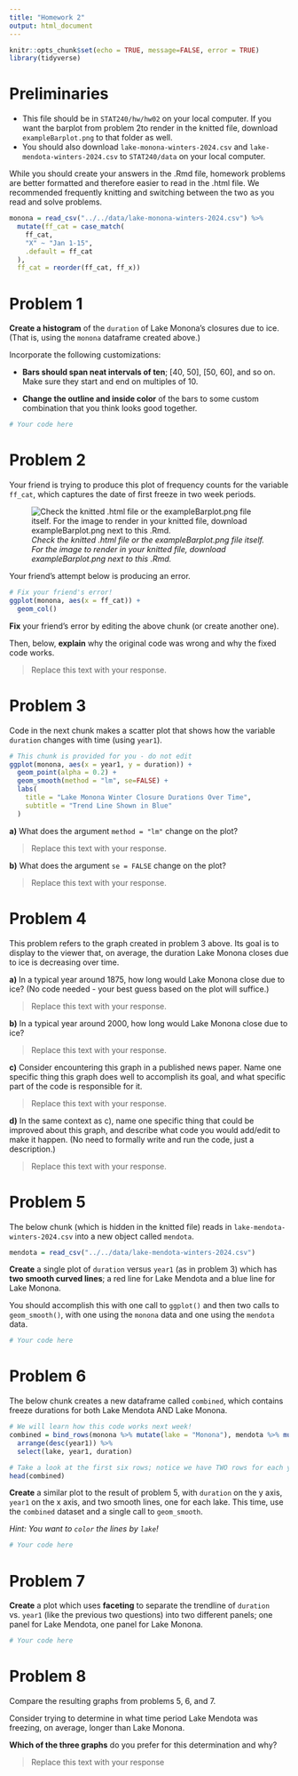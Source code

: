 ---
title: "Homework 2"
output: html_document
---

```{r setup, include=FALSE}
knitr::opts_chunk$set(echo = TRUE, message=FALSE, error = TRUE)
library(tidyverse)
```

# Preliminaries

- This file should be in `STAT240/hw/hw02` on your local computer. If you want the barplot from problem 2to render in the knitted file, download `exampleBarplot.png` to that folder as well.
- You should also download `lake-monona-winters-2024.csv` and `lake-mendota-winters-2024.csv` to `STAT240/data` on your local computer.

While you should create your answers in the .Rmd file, homework problems are better formatted and therefore easier to read in the .html file. We recommended frequently knitting and switching between the two as you read and solve problems.

```{r read-data, echo = FALSE}
monona = read_csv("../../data/lake-monona-winters-2024.csv") %>% 
  mutate(ff_cat = case_match(
    ff_cat,
    "X" ~ "Jan 1-15",
    .default = ff_cat
  ), 
  ff_cat = reorder(ff_cat, ff_x))
```

# Problem 1

**Create a histogram** of the `duration` of Lake Monona's closures due to ice. (That is, using the `monona` dataframe created above.)

Incorporate the following customizations:

- **Bars should span neat intervals of ten**; [40, 50], [50, 60], and so on. Make sure they start and end on multiples of 10.

- **Change the outline and inside color** of the bars to some custom combination that you think looks good together.

```{r}
# Your code here
```

# Problem 2

Your friend is trying to produce this plot of frequency counts for the variable `ff_cat`, which captures the date of first freeze in two week periods.

![*Check the knitted .html file or the exampleBarplot.png file itself. For the image to render in your knitted file, download exampleBarplot.png next to this .Rmd.*](exampleBarplot.png)

Your friend's attempt below is producing an error.

```{r, error = TRUE}
# Fix your friend's error!
ggplot(monona, aes(x = ff_cat)) +
  geom_col()
```

**Fix** your friend's error by editing the above chunk (or create another one).

Then, below, **explain** why the original code was wrong and why the fixed code works.

> Replace this text with your response.

# Problem 3

Code in the next chunk makes a scatter plot that shows how the variable `duration` changes with time (using `year1`).

```{r}
# This chunk is provided for you - do not edit
ggplot(monona, aes(x = year1, y = duration)) +
  geom_point(alpha = 0.2) +
  geom_smooth(method = "lm", se=FALSE) +
  labs(
    title = "Lake Monona Winter Closure Durations Over Time",
    subtitle = "Trend Line Shown in Blue"
  )
```

**a)** What does the argument `method = "lm"` change on the plot?

> Replace this text with your response.

**b)** What does the argument `se = FALSE` change on the plot?

> Replace this text with your response.

# Problem 4

This problem refers to the graph created in problem 3 above. Its goal is to display to the viewer that, on average, the duration Lake Monona closes due to ice is decreasing over time.

**a)** In a typical year around 1875, how long would Lake Monona close due to ice? (No code needed - your best guess based on the plot will suffice.) 

> Replace this text with your response.

**b)** In a typical year around 2000, how long would Lake Monona close due to ice?

> Replace this text with your response.

**c)** Consider encountering this graph in a published news paper. Name one specific thing this graph does well to accomplish its goal, and what specific part of the code is responsible for it.

> Replace this text with your response.

**d)** In the same context as c), name one specific thing that could be improved about this graph, and describe what code you would add/edit to make it happen. (No need to formally write and run the code, just a description.)

> Replace this text with your response.

# Problem 5

The below chunk (which is hidden in the knitted file) reads in `lake-mendota-winters-2024.csv` into a new object called `mendota`.

```{r, echo = FALSE, message = FALSE, warning = FALSE}
mendota = read_csv("../../data/lake-mendota-winters-2024.csv")
```

**Create** a single plot of `duration` versus `year1` (as in problem 3) which has **two smooth curved lines**; a red line for Lake Mendota and a blue line for Lake Monona.

You should accomplish this with one call to `ggplot()` and then two calls to `geom_smooth()`, with one using the `monona` data and one using the `mendota` data.

```{r}
# Your code here
```

# Problem 6

The below chunk creates a new dataframe called `combined`, which contains freeze durations for both Lake Mendota AND Lake Monona.

```{r}
# We will learn how this code works next week!
combined = bind_rows(monona %>% mutate(lake = "Monona"), mendota %>% mutate(lake = "Mendota")) %>% 
  arrange(desc(year1)) %>% 
  select(lake, year1, duration)

# Take a look at the first six rows; notice we have TWO rows for each year now, one for each lake!
head(combined)
```

**Create** a similar plot to the result of problem 5, with `duration` on the y axis, `year1` on the x axis, and two smooth lines, one for each lake. This time, use the `combined` dataset and a single call to `geom_smooth`.

*Hint: You want to `color` the lines by `lake`!*

```{r}
# Your code here
```

# Problem 7

**Create** a plot which uses **faceting** to separate the trendline of `duration` vs. `year1` (like the previous two questions) into two different panels; one panel for Lake Mendota, one panel for Lake Monona.

```{r}
# Your code here
```

# Problem 8

Compare the resulting graphs from problems 5, 6, and 7.

Consider trying to determine in what time period Lake Mendota was freezing, on average, longer than Lake Monona.

**Which of the three graphs** do you prefer for this determination and why?

> Replace this text with your response

